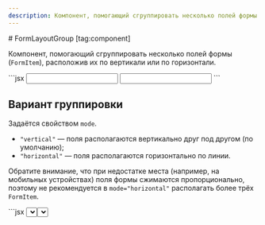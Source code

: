 ```yaml
---
description: Компонент, помогающий сгруппировать несколько полей формы FormItem, расположив их по вертикали или по горизонтали.
---
```


<Overview group="layout">
# FormLayoutGroup [tag:component]

Компонент, помогающий сгруппировать несколько полей формы (`FormItem`), расположив их по вертикали или по горизонтали.

</Overview>

<Playground>
  ```jsx
  <FormLayoutGroup mode="horizontal">
    <FormItem htmlFor="name" top="Имя">
      <Input id="name" />
    </FormItem>
    <FormItem htmlFor="lastName" top="Фамилия">
      <Input id="lastName" />
    </FormItem>
  </FormLayoutGroup>
  ```
</Playground>

## Вариант группировки

Задаётся свойством `mode`.

- `"vertical"` — поля располагаются вертикально друг под другом (по умолчанию);
- `"horizontal"` — поля располагаются горизонтально по линии.

Обратите внимание, что при недостатке места (например, на мобильных устройствах) поля формы сжимаются пропорционально,
поэтому не рекомендуется в `mode="horizontal"` располагать более трёх `FormItem`.

<Playground>
  ```jsx
  <FormLayoutGroup mode="vertical" segmented>
    <FormItem htmlFor="doctype" top="Документ, удостоверяющий личность">
      <Select
        id="doctype"
        options={['Паспорт гражданина РФ', 'Загранпаспорт'].map((i) => ({
          label: i,
          value: i,
        }))}
        defaultValue={'Загранпаспорт'}
      />
    </FormItem>
    <FormItem htmlFor="docnumber">
      <Input id="docnumber" placeholder="Номер документа" />
    </FormItem>
  </FormLayoutGroup>
  ```
</Playground>

## Удаление группы

> Поддерживается только для `mode="horizontal"`.

Добавить возможность удалять сгруппированные поля можно с помощью свойства `removable`,
которое добавит кнопку удаления, стилизованную под используемую платформу.
Помимо значений `true`/`false`, также принимает значение `"indent"`, которое бывает полезно, когда
не все группы полей можно удалить, но есть необходимость поддерживать выравнивание, добавляя визуальный отступ.

При `removable={true}` можно использовать следующие свойства:

- `removePlaceholder` — текст, который будет зачитан скринридером или показан на платформе iOS
  при взаимодействии с кнопкой удаления (по умолчанию "Удалить");
- `onRemove` — функция-обработчик, которая будет вызвана при нажатии на кнопку удаления.

<Playground>
  ```jsx
  <FormLayoutGroup mode="horizontal" removable onRemove={() => alert('Обработчик удаления')}>
    <FormItem top="Дата начала поездки" htmlFor="start" topMultiline>
      <DateInput id="start" disableCalendar />
    </FormItem>
    <FormItem top="Дата конца поездки" htmlFor="end" topMultiline>
      <DateInput id="end" disableCalendar />
    </FormItem>
  </FormLayoutGroup>
  ```
</Playground>

## Сегментированный вид

Свойство `segmented` позволяет визуально склеить несколько `FormItem`, объединенные в одну `FormLayoutGroup`.
Работает для `mode="vertical"` и `mode="horizontal"`.
Используйте данное свойство, когда хотите показать, что элементы формы логически связаны между собой.
Особое внимание уделите [`a11y`](#a11y) для `FormItem`, которые не определяют свойства `htmlFor` или `top`.

<Playground>
  ```jsx
  <FormLayoutGroup mode="horizontal" segmented>
    <FormItem htmlFor="email" top="E-mail">
      <Input id="email" />
    </FormItem>
    <FormItem>
      <Select
        options={['@mail.ru', '@internet.ru', '@bk.ru', '@inbox.ru', '@list.ru'].map((i) => ({
          label: i,
          value: i,
        }))}
        defaultValue="@mail.ru"
      />
    </FormItem>
  </FormLayoutGroup>
  ```
</Playground>

## Тестирование

Для возможности тестирования доступны свойства с постфиксом `*TestId`, которые вы можете использовать,
чтобы находить необходимые части компонента:

- `removeButtonTestId` — `id` кнопки удаления при `removable={true}`;
- `toggleButtonTestId` — `id` кнопки подтверждения удаления (**только для iOS**).

## Доступность (a11y) [#a11y]

- в компоненте используется тэг `fieldset`, что позволяет скринридеру автоматически определить роль [`group`](https://developer.mozilla.org/en-US/docs/Web/Accessibility/ARIA/Reference/Roles/group_role);
- рекомендуется предавать в компонент атрибуты `aria-labelledby`, `aria-label` и `aria-describedby` для предоставления
  дополнительной информации об элементе;
- если по дизайну требуется использовать сегментированный режим `segmented={true}`,
  без возможности задать свойства `htmlFor` и `top` у [FormItem](/components/form-item), то стоит добавить скрытый текст,
  используя сервисный компонент [VisuallyHidden](/components/visually-hidden), и связать его с полем формы через `id` и `htmlFor`,
  дублируя текст, заданный в `placeholder`.
